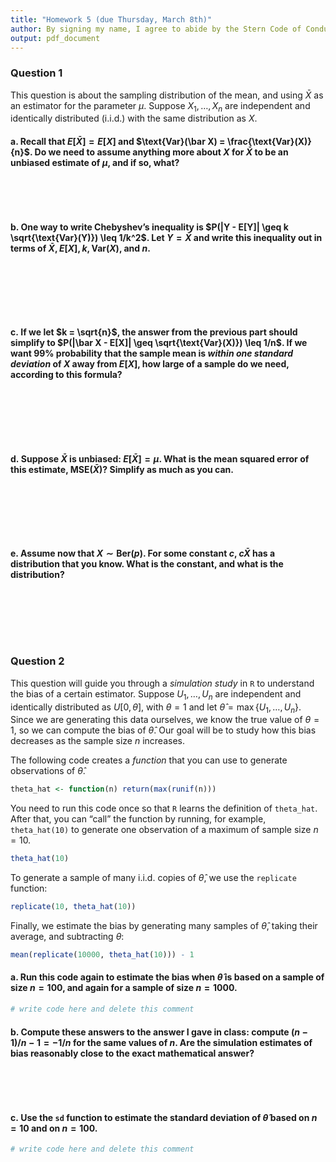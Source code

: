 ```yaml
---
title: "Homework 5 (due Thursday, March 8th)"
author: By signing my name, I agree to abide by the Stern Code of Conduct _______________
output: pdf_document
---
```


### Question 1

This question is about the sampling distribution of the mean, and using $\bar X$ as an estimator for the parameter $\mu$. Suppose $X_1, \ldots, X_n$ are independent and identically distributed (i.i.d.) with the same distribution as $X$.

#### a. Recall that $E[\bar X] = E[X]$ and $\text{Var}(\bar X) = \frac{\text{Var}(X)}{n}$. Do we need to assume anything more about $X$ for $\bar X$ to be an unbiased estimate of $\mu$, and if so, what?

\ 

\ 

#### b. One way to write Chebyshev's inequality is $P(|Y - E[Y]| \geq k \sqrt{\text{Var}(Y)}) \leq 1/k^2$. Let $Y = \bar X$ and write this inequality out in terms of $\bar X, E[X], k, \text{Var}(X)$, and $n$.

\ 

\ 

\ 

#### c. If we let $k = \sqrt{n}$, the answer from the previous part should simplify to $P(|\bar X - E[X]| \geq \sqrt{\text{Var}(X)}) \leq 1/n$. If we want 99\% probability that the sample mean is *within one standard deviation* of $X$ away from $E[X]$, how large of a sample do we need, according to this formula?

\ 

\ 

\ 

#### d. Suppose $\bar X$ is unbiased: $E[\bar X] = \mu$. What is the mean squared error of this estimate, $\text{MSE}(\bar X)$? Simplify as much as you can.

\ 

\ 

\ 

#### e. Assume now that $X \sim \text{Ber}(p)$. For some constant $c$, $c\bar X$ has a distribution that you know. What is the constant, and what is the distribution?

\ 

\ 

\ 

\newpage

### Question 2

This question will guide you through a *simulation study* in `R` to understand the bias of a certain estimator. Suppose $U_1, \ldots, U_n$ are independent and identically distributed as $U[0,\theta]$, with $\theta = 1$ and let $\hat \theta = \max \{ U_1, \ldots, U_n \}$. Since we are generating this data ourselves, we know the true value of $\theta = 1$, so we can compute the bias of $\hat \theta$. Our goal will be to study how this bias decreases as the sample size $n$ increases.

The following code creates a *function* that you can use to generate observations of $\hat \theta$.

```r
theta_hat <- function(n) return(max(runif(n)))
```

You need to run this code once so that `R` learns the definition of `theta_hat`. After that, you can "call" the function by running, for example, `theta_hat(10)` to generate one observation of a maximum of sample size $n = 10$.

```r
theta_hat(10)
```

To generate a sample of many i.i.d. copies of $\hat \theta$, we use the `replicate` function:

```r
replicate(10, theta_hat(10))
```

Finally, we estimate the bias by generating many samples of $\hat \theta$, taking their average, and subtracting $\theta$:

```r
mean(replicate(10000, theta_hat(10))) - 1
```


#### a. Run this code again to estimate the bias when $\hat \theta$ is based on a sample of size $n = 100$, and again for a sample of size $n = 1000$. 

```r
# write code here and delete this comment
```

#### b. Compute these answers to the answer I gave in class: compute $(n-1)/n - 1 = -1/n$ for the same values of $n$. Are the simulation estimates of bias reasonably close to the exact mathematical answer?

\ 

\ 

#### c. Use the `sd` function to estimate the standard deviation of $\hat \theta$ based on $n = 10$ and on $n = 100$.

```r
# write code here and delete this comment
```


